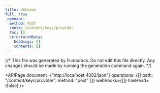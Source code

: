 ```yaml
---
title: Unknown
full: true
_openapi:
  method: POST
  route: /content/keys/provider
  toc: []
  structuredData:
    headings: []
    contents: []
---
```


{/* This file was generated by Fumadocs. Do not edit this file directly. Any changes should be made by running the generation command again. */}

<APIPage
	document={"http://localhost:4002/json"}
	operations={[{ path: "/content/keys/provider", method: "post" }]}
	webhooks={[]}
	hasHead={false}
/>
